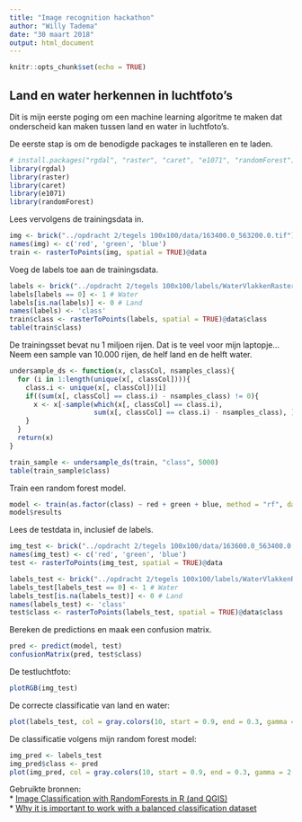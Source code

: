 ---
title: "Image recognition hackathon"
author: "Willy Tadema"
date: "30 maart 2018"
output: html_document
---

```{r setup, include=FALSE}
knitr::opts_chunk$set(echo = TRUE)
```

## Land en water herkennen in luchtfoto's

Dit is mijn eerste poging om een machine learning algoritme te maken dat onderscheid kan maken tussen land en water in luchtfoto's.

De eerste stap is om de benodigde packages te installeren en te laden.

```{r echo = FALSE, warning = FALSE, message = FALSE}
# install.packages("rgdal", "raster", "caret", "e1071", "randomForest")
library(rgdal)
library(raster)
library(caret)
library(e1071)
library(randomForest)
```

Lees vervolgens de trainingsdata in.

```{r}
img <- brick("../opdracht 2/tegels 100x100/data/163400.0_563200.0.tif")
names(img) <- c('red', 'green', 'blue')
train <- rasterToPoints(img, spatial = TRUE)@data
```

Voeg de labels toe aan de trainingsdata.

```{r}
labels <- brick("../opdracht 2/tegels 100x100/labels/WaterVlakkenRasterUitBGT_163400.0_563200.0.tif")
labels[labels == 0] <- 1 # Water
labels[is.na(labels)] <- 0 # Land
names(labels) <- 'class'
train$class <- rasterToPoints(labels, spatial = TRUE)@data$class
table(train$class)
```

De trainingsset bevat nu 1 miljoen rijen. Dat is te veel voor mijn laptopje...     
Neem een sample van 10.000 rijen, de helf land en de helft water.

```{r}
undersample_ds <- function(x, classCol, nsamples_class){
  for (i in 1:length(unique(x[, classCol]))){
    class.i <- unique(x[, classCol])[i]
    if((sum(x[, classCol] == class.i) - nsamples_class) != 0){
      x <- x[-sample(which(x[, classCol] == class.i), 
                     sum(x[, classCol] == class.i) - nsamples_class), ]
    }
  }
  return(x)
}

train_sample <- undersample_ds(train, "class", 5000)
table(train_sample$class)
```

Train een random forest model.

```{r}
model <- train(as.factor(class) ~ red + green + blue, method = "rf", data = train_sample)
model$results
```

Lees de testdata in, inclusief de labels.

```{r}
img_test <- brick("../opdracht 2/tegels 100x100/data/163600.0_563400.0.tif")
names(img_test) <- c('red', 'green', 'blue')
test <- rasterToPoints(img_test, spatial = TRUE)@data

labels_test <- brick("../opdracht 2/tegels 100x100/labels/WaterVlakkenRasterUitBGT_163600.0_563400.0.tif")
labels_test[labels_test == 0] <- 1 # Water
labels_test[is.na(labels_test)] <- 0 # Land
names(labels_test) <- 'class'
test$class <- rasterToPoints(labels_test, spatial = TRUE)@data$class
```

Bereken de predictions en maak een confusion matrix.

```{r}
pred <- predict(model, test)
confusionMatrix(pred, test$class)
```
De testluchtfoto:

```{r echo = FALSE, warning = FALSE, message = FALSE}
plotRGB(img_test)
```
          
De correcte classificatie van land en water:

```{r echo = FALSE, warning = FALSE, message = FALSE}
plot(labels_test, col = gray.colors(10, start = 0.9, end = 0.3, gamma = 2.2, alpha = NULL), legend = FALSE, axes = FALSE, frame.plot = FALSE, useRaster = FALSE)
```
          
De classificatie volgens mijn random forest model:

```{r echo = FALSE, warning = FALSE, message = FALSE}
img_pred <- labels_test
img_pred$class <- pred
plot(img_pred, col = gray.colors(10, start = 0.9, end = 0.3, gamma = 2.2, alpha = NULL), legend = FALSE, axes = FALSE, frame.plot = FALSE, useRaster = FALSE)
```

Gebruikte bronnen:        
* [Image Classification with RandomForests in R (and QGIS)](http://amsantac.co/blog/en/2015/11/28/classification-r.html)               
* [Why it is important to work with a balanced classification dataset](http://amsantac.co/blog/en/2016/09/20/balanced-image-classification-r.html)              